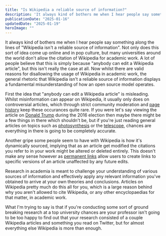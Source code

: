 ```yaml
---
title: "Is Wikipedia a reliable source of information?"
description: 'It always kind of bothers me when I hear people say something along the lines of "Wikipedia isn''t a reliable source of information". Not only does this sort of idea come up online and in pop culture, but many universities around the world don''t allow the citation of Wikipedia for academic work.'
publicationDate: "2025-01-16"
updatedDate: "2025-01-19"
heroImage: ""
---
```


It always kind of bothers me when I hear people say something along the lines of "Wikipedia isn't a reliable source of information". Not only does this sort of idea come up online and in pop culture, but many universities around the world don't allow the citation of Wikipedia for academic work. A lot of people believe that this is simply because "anybody can edit a Wikipedia article", but this isn't really the case at all. Now whilst there are valid reasons for disallowing the usage of Wikipedia in academic work, the general rhetoric that Wikipedia isn't a reliable source of information displays a fundamental misunderstanding of how an open source model operates.

First the idea that "anybody can edit a Wikipedia article" is misleading. Whilst misinformation can appear on Wikipedia, it usually only does on controversial articles, which through strict community moderation and [page history](https://en.wikipedia.org/wiki/Help:Page_history) keep these occurances quite rare. If you were let's say viewing the article on [Donald Trump](https://en.wikipedia.org/wiki/Donald_Trump) during the 2016 election then maybe there might be a few things in there which shouldn't be, but if you're just reading general articles on topics such as [photosynthesis](https://en.wikipedia.org/wiki/Photosynthesis) or the [telescope](https://en.wikipedia.org/wiki/Telescope), chances are everything in there is going to be completely accurate.

Another gripe some people seem to have with Wikipedia is how it's dynamically sourced, implying that as an article get modified the citations you refer to in your work might be altered or deleted entirely. This doesn't make any sense however as [permanent links](https://en.wikipedia.org/wiki/Help:Permanent_link) allow users to create links to specific versions of an article unaffected by any future edits.

Research in academia is meant to challenge your understanding of various sources of information and effectively apply any relevant information you've obtained to arrive at your own theories and conclusions. Articles on Wikipedia pretty much do this all for you, which is a large reason behind why you aren't allowed to cite Wikipedia, or any other encyclopaedias for that matter, in academic work.

What I'm trying to say is that if you're conducting some sort of ground breaking research at a top university chances are your professor isn't going to be too happy to find out that your research consisted of a couple Wikipedia articles and something you read on Twitter, but for almost everything else Wikipedia is more than enough.
